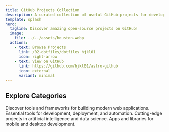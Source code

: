 ```yaml
---
title: GitHub Projects Collection
description: A curated collection of useful GitHub projects for developers.
template: splash
hero:
  tagline: Discover amazing open-source projects on GitHub!
  image:
    file: ../../assets/houston.webp
  actions:
    - text: Browse Projects
      link: /02-dotfiles/dotfiles_hjkl01
      icon: right-arrow
    - text: View on GitHub
      link: https://github.com/hjkl01/astro-github
      icon: external
      variant: minimal
---
```



## Explore Categories

<CardGrid stagger>
	<Card title="Web Development" icon="rocket">
		Discover tools and frameworks for building modern web applications.
	</Card>
	<Card title="DevOps & Tools" icon="setting">
		Essential tools for development, deployment, and automation.
	</Card>
	<Card title="AI & Machine Learning" icon="brain">
		Cutting-edge projects in artificial intelligence and data science.
	</Card>
	<Card title="Mobile & Desktop" icon="devices">
		Apps and libraries for mobile and desktop development.
	</Card>
</CardGrid>
